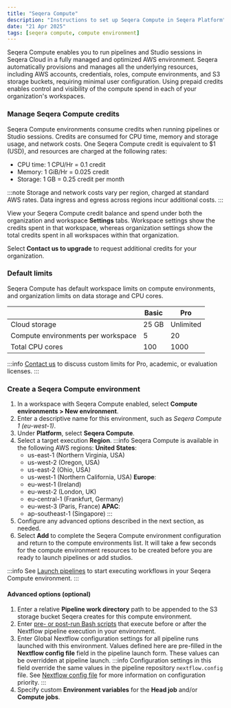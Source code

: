 ```yaml
---
title: "Seqera Compute"
description: "Instructions to set up Seqera Compute in Seqera Platform"
date: "21 Apr 2025"
tags: [seqera compute, compute environment]
---
```


Seqera Compute enables you to run pipelines and Studio sessions in Seqera Cloud in a fully managed and optimized AWS environment. Seqera automatically provisions and manages all the underlying resources, including AWS accounts, credentials, roles, compute environments, and S3 storage buckets, requiring minimal user configuration. Using prepaid credits enables control and visibility of the compute spend in each of your organization's workspaces.

### Manage Seqera Compute credits 

Seqera Compute environments consume credits when running pipelines or Studio sessions. Credits are consumed for CPU time, memory and storage usage, and network costs. One Seqera Compute credit is equivalent to $1 (USD), and resources are charged at the following rates:
- CPU time: 1 CPU/Hr = 0.1 credit
- Memory: 1 GiB/Hr = 0.025 credit 
- Storage: 1 GB = 0.25 credit per month 

:::note 
Storage and network costs vary per region, charged at standard AWS rates. Data ingress and egress across regions incur additional costs. 
:::

View your Seqera Compute credit balance and spend under both the organization and workspace **Settings** tabs. Workspace settings show the credits spent in that workspace, whereas organization settings show the total credits spent in all workspaces within that organization. 

Select **Contact us to upgrade** to request additional credits for your organization. 

### Default limits

Seqera Compute has default workspace limits on compute environments, and organization limits on data storage and CPU cores. 

|                                    | **Basic**                        | **Pro**                            |
|------------------------------------|----------------------------------|------------------------------------|
| Cloud storage                      | 25 GB                            | Unlimited                          |
| Compute environments per workspace | 5                                | 20                                 |
| Total CPU cores                    | 100                              | 1000                               |

:::info
[Contact us](https://seqera.io/contact-us/) to discuss custom limits for Pro, academic, or evaluation licenses. 
:::

### Create a Seqera Compute environment 

1. In a workspace with Seqera Compute enabled, select **Compute environments > New environment**.
1. Enter a descriptive name for this environment, such as _Seqera Compute 1 (eu-west-1)_.
1. Under **Platform**, select **Seqera Compute**. 
1. Select a target execution **Region**. 
    :::info
    Seqera Compute is available in the following AWS regions: 
    **United States**:
      - us-east-1 (Northern Virginia, USA)
      - us-west-2 (Oregon, USA)
      - us-east-2 (Ohio, USA)
      - us-west-1 (Northern California, USA)
    **Europe**:
      - eu-west-1 (Ireland)
      - eu-west-2 (London, UK)
      - eu-central-1 (Frankfurt, Germany)
      - eu-west-3 (Paris, France)
    **APAC**:
      - ap-southeast-1 (Singapore)
    :::
1. Configure any advanced options described in the next section, as needed.
1. Select **Add** to complete the Seqera Compute environment configuration and return to the compute environments list. It will take a few seconds for the compute environment resources to be created before you are ready to launch pipelines or add studios. 

:::info 
See [Launch pipelines](../launch/launchpad.mdx) to start executing workflows in your Seqera Compute environment.
:::

#### Advanced options (optional)

1. Enter a relative **Pipeline work directory** path to be appended to the S3 storage bucket Seqera creates for this compute environment. 
1. Enter [pre- or post-run Bash scripts](../launch/advanced.mdx#pre--post-run-scripts) that execute before or after the Nextflow pipeline execution in your environment.
1. Enter Global Nextflow configuration settings for all pipeline runs launched with this environment. Values defined here are pre-filled in the **Nextflow config file** field in the pipeline launch form. These values can be overridden at pipeline launch. 
    :::info
    Configuration settings in this field override the same values in the pipeline repository `nextflow.config` file. See [Nextflow config file](../launch/advanced.mdx#nextflow-config-file) for more information on configuration priority. 
    :::
1. Specify custom **Environment variables** for the **Head job** and/or **Compute jobs**.
